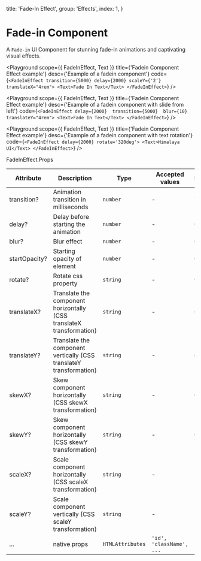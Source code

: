 
  title: 'Fade-In Effect',
  group: 'Effects',
  index: 1,
}

# Fade-in Component

A `Fade-in` UI Component for stunning fade-in animations and captivating visual effects.

<Playground
  scope={{ FadeInEffect, Text }}
  title={'Fadein Component Effect example'}
  desc={'Example of a fadein component'}
  code={`
  <FadeInEffect transition={5000} delay={2000} scaleY={'2'} translateX="4rem">
    <Text>Fade In Text</Text>
  </FadeInEffect>
  `}
  />

<Playground
  scope={{ FadeInEffect, Text }}
  title={'Fadein Component Effect example'}
  desc={'Example of a fadein component with slide from left'}
  code={`
  <FadeInEffect delay={2000}  transition={5000}  blur={10} translateY="4rem">
    <Text>Fade In Text</Text>
  </FadeInEffect>
  `}
  />

  <Playground
    scope={{ FadeInEffect, Text }}
    title={'Fadein Component Effect example'}
    desc={'Example of a fadein component with text rotation'}
    code={`
<FadeInEffect delay={2000} rotate='320deg'>
  <Text>Himalaya UI</Text>
</FadeInEffect>
`}
  />

<Attributes edit="/pages/components/fade-in.mdx">
<Attributes.Title>FadeInEffect.Props</Attributes.Title>

| Attribute     | Description                                                          | Type             | Accepted values          | Default |
| ------------- | -------------------------------------------------------------------- | ---------------- | ------------------------ | ------- |
| transition?   | Animation transition in milliseconds                                 | `number`         | -                        | `750`   |
| delay?        | Delay before starting the animation                                  | `number`         | -                        | `0`     |
| blur?         | Blur effect                                                          | `number`         | -                        | `0`     |
| startOpacity? | Starting opacity of element                                          | `number`         | -                        | `0`     |
| rotate?       | Rotate css property                                                  | `string`         | -                        | `0`     |
| translateX?   | Translate the component horizontally (CSS translateX transformation) | `string`         | -                        | `0`     |
| translateY?   | Translate the component vertically (CSS translateY transformation)   | `string`         | -                        | `0`     |
| skewX?        | Skew component horizontally (CSS skewX transformation)               | `string`         | -                        | `0`     |
| skewY?        | Skew component horizontally (CSS skewY transformation)               | `string`         | -                        | `0`     |
| scaleX?       | Scale component horizontally (CSS scaleX transformation)             | `string`         | -                        | `1`     |
| scaleY?       | Scale component vertically (CSS scaleY transformation)               | `string`         | -                        | `1`     |
| ...           | native props                                                         | `HTMLAttributes` | `'id', 'className', ...` | -       |

</Attributes>